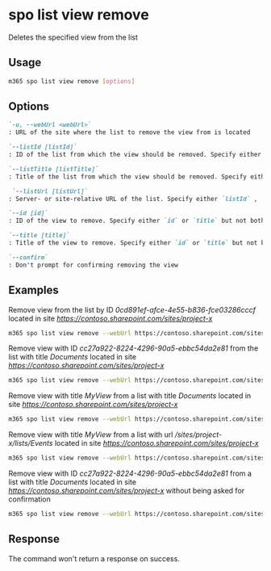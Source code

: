 
# spo list view remove

Deletes the specified view from the list

## Usage

```sh
m365 spo list view remove [options]
```

## Options

```md defintion-list
`-u, --webUrl <webUrl>`
: URL of the site where the list to remove the view from is located

`--listId [listId]`
: ID of the list from which the view should be removed. Specify either `listId`, `listTitle`, or `listUrl`.

`--listTitle [listTitle]`
: Title of the list from which the view should be removed. Specify either `listId`, `listTitle`, or `listUrl`.

 `--listUrl [listUrl]`
: Server- or site-relative URL of the list. Specify either `listId` , `listTitle` or `listUrl`.

`--id [id]`
: ID of the view to remove. Specify either `id` or `title` but not both

`--title [title]`
: Title of the view to remove. Specify either `id` or `title` but not both

`--confirm`
: Don't prompt for confirming removing the view
```

<Global />

## Examples

Remove view from the list by ID _0cd891ef-afce-4e55-b836-fce03286cccf_ located in site _https://contoso.sharepoint.com/sites/project-x_

```sh
m365 spo list view remove --webUrl https://contoso.sharepoint.com/sites/project-x --listId 0cd891ef-afce-4e55-b836-fce03286cccf --id cc27a922-8224-4296-90a5-ebbc54da2e81
```

Remove view with ID _cc27a922-8224-4296-90a5-ebbc54da2e81_ from the list with title _Documents_ located in site _https://contoso.sharepoint.com/sites/project-x_

```sh
m365 spo list view remove --webUrl https://contoso.sharepoint.com/sites/project-x --listTitle Documents --id cc27a922-8224-4296-90a5-ebbc54da2e81
```

Remove view with title _MyView_ from a list with title _Documents_ located in site _https://contoso.sharepoint.com/sites/project-x_

```sh
m365 spo list view remove --webUrl https://contoso.sharepoint.com/sites/project-x --listTitle Documents --title MyView
```

Remove view with title _MyView_ from a list with url _/sites/project-x/lists/Events_ located in site _https://contoso.sharepoint.com/sites/project-x_

```sh
m365 spo list view remove --webUrl https://contoso.sharepoint.com/sites/project-x --listUrl '/sites/project-x/lists/Events' --viewTitle MyView
```

Remove view with ID _cc27a922-8224-4296-90a5-ebbc54da2e81_ from a list with title _Documents_ located in site _https://contoso.sharepoint.com/sites/project-x_ without being asked for confirmation

```sh
m365 spo list view remove --webUrl https://contoso.sharepoint.com/sites/project-x --listTitle Documents --id cc27a922-8224-4296-90a5-ebbc54da2e81 --confirm
```

## Response

The command won't return a response on success.
